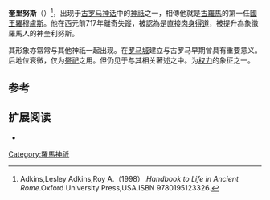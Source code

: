 {{Infobox deity
| type = Roman
| name = 奎里努斯
| image = Denarius C. Memmius C. F. Romulus.jpg
| caption = 奎里努斯的相关文物
}}
'''奎里努斯'''（{{lang-la|Quirīnus}}）<ref>Adkins,Lesley Adkins,Roy A.（1998）.''Handbook to Life in Ancient Rome''.Oxford University Press,USA.ISBN 9780195123326.</ref>，出现于[[古罗马|古罗马]][[神话|神话]]中的[[神祇|神祇]]之一，相傳他就是[[古羅馬|古羅馬]]的第一任[[國王|國王]][[羅穆盧斯|羅穆盧斯]]。他在西元前717年離奇失蹤，被認為是直接[[肉身得道|肉身得道]]，被提升為象徵羅馬人的神奎利努斯。

其形象亦常常与其他神祇一起出现。在[[罗马城|罗马城]]建立与古罗马早期曾具有重要意义。后地位衰微，仅为[[祭祀|祭祀]]之用。但仍见于与其相关著述之中。为[[权力|权力]]的象征之一。

== 参考 ==
{{reflist}}

==扩展阅读==
{{Wikisource1911Enc|Quirinus}}
*{{1911}}

{{羅馬神話}}

{{Authority control}}

[[Category:羅馬神祇|Category:羅馬神祇]]
